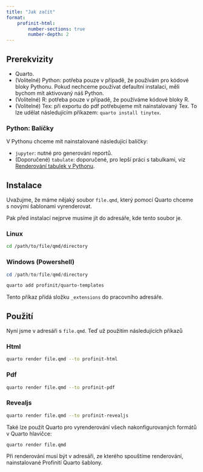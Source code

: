 ```yaml
---
title: "Jak začít"
format:
    profinit-html:
        number-sections: true
        number-depth: 2
---
```


## Prerekvizity

- Quarto.
- (Volitelné) Python: potřeba pouze v případě, že používám pro kódové bloky Pythonu. Pokud nechceme používat defaultní instalaci, měli bychom mít aktivovaný náš Python.
- (Volitelné) R: potřeba pouze v případě, že používáme kódové bloky R.
- (Volitelné) Tex: při exportu do pdf potřebujeme mít nainstalovaný Tex. To lze udělat následujícím příkazem: `quarto install tinytex`.

### Python: Balíčky

V Pythonu chceme mít nainstalované následující balíčky:

- `jupyter`: nutné pro generování reportů.
- (Doporučené) `tabulate`: doporučené, pro lepší práci s tabulkami, viz [Renderování tabulek v Pythonu](tricks.qmd#python-renderování-tabulek).

## Instalace

Uvažujme, že máme nějaký soubor `file.qmd`, který pomocí Quarto chceme s novými šablonami vyrenderovat.

Pak před instalací nejprve musíme jít do adresáře, kde tento soubor je.

::: {.panel-tabset}

### Linux

```.sh
cd /path/to/file/qmd/directory
```

### Windows (Powershell)

```.ps1
cd /path/to/file/qmd/directory
```

:::

```sh
quarto add profinit/quarto-templates
```

Tento příkaz přidá složku `_extensions` do pracovního adresáře.

## Použití

Nyní jsme v adresáři s `file.qmd`. Teď už použitím následujících příkazů

::: {.panel-tabset}

### Html

```bash
quarto render file.qmd --to profinit-html
```

### Pdf

```bash
quarto render file.qmd --to profinit-pdf
```

### Revealjs

```bash
quarto render file.qmd --to profinit-revealjs
```

:::

Také lze použít Quarto pro vyrenderování všech nakonfigurovaných formátů v Quarto hlavičce:

```.sh
quarto render file.qmd
```

::: {.callout-note}

Při renderování musí být v adresáři, ze kterého spouštíme renderování, nainstalované Profinití Quarto šablony.

:::
